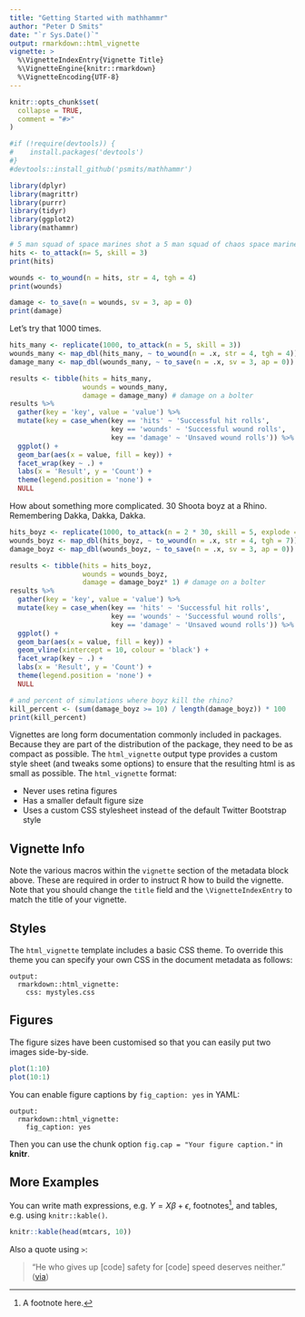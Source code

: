 ```yaml
---
title: "Getting Started with mathhammr"
author: "Peter D Smits"
date: "`r Sys.Date()`"
output: rmarkdown::html_vignette
vignette: >
  %\VignetteIndexEntry{Vignette Title}
  %\VignetteEngine{knitr::rmarkdown}
  %\VignetteEncoding{UTF-8}
---
```


```r
knitr::opts_chunk$set(
  collapse = TRUE,
  comment = "#>"
)
```

```r
#if (!require(devtools)) {
#    install.packages('devtools')
#}
#devtools::install_github('psmits/mathhammr')
```

```r
library(dplyr)
library(magrittr)
library(purrr)
library(tidyr)
library(ggplot2)
library(mathammr)
```

```r
# 5 man squad of space marines shot a 5 man squad of chaos space marines with bolters at > 12" away.
hits <- to_attack(n= 5, skill = 3)
print(hits)

wounds <- to_wound(n = hits, str = 4, tgh = 4)
print(wounds)

damage <- to_save(n = wounds, sv = 3, ap = 0)
print(damage)

```

Let's try that 1000 times.
```r
hits_many <- replicate(1000, to_attack(n = 5, skill = 3))
wounds_many <- map_dbl(hits_many, ~ to_wound(n = .x, str = 4, tgh = 4))
damage_many <- map_dbl(wounds_many, ~ to_save(n = .x, sv = 3, ap = 0))

results <- tibble(hits = hits_many,
                  wounds = wounds_many,
                  damage = damage_many) # damage on a bolter
results %>%
  gather(key = 'key', value = 'value') %>%
  mutate(key = case_when(key == 'hits' ~ 'Successful hit rolls',
                         key == 'wounds' ~ 'Successful wound rolls',
                         key == 'damage' ~ 'Unsaved wound rolls')) %>%
  ggplot() +
  geom_bar(aes(x = value, fill = key)) +
  facet_wrap(key ~ .) +
  labs(x = 'Result', y = 'Count') +
  theme(legend.position = 'none') +
  NULL
```


How about something more complicated. 30 Shoota boyz at a Rhino. Remembering Dakka, Dakka, Dakka.
```r
hits_boyz <- replicate(1000, to_attack(n = 2 * 30, skill = 5, explode = 6))
wounds_boyz <- map_dbl(hits_boyz, ~ to_wound(n = .x, str = 4, tgh = 7))
damage_boyz <- map_dbl(wounds_boyz, ~ to_save(n = .x, sv = 3, ap = 0))

results <- tibble(hits = hits_boyz,
                  wounds = wounds_boyz,
                  damage = damage_boyz* 1) # damage on a bolter
results %>%
  gather(key = 'key', value = 'value') %>%
  mutate(key = case_when(key == 'hits' ~ 'Successful hit rolls',
                         key == 'wounds' ~ 'Successful wound rolls',
                         key == 'damage' ~ 'Unsaved wound rolls')) %>%
  ggplot() +
  geom_bar(aes(x = value, fill = key)) +
  geom_vline(xintercept = 10, colour = 'black') +
  facet_wrap(key ~ .) +
  labs(x = 'Result', y = 'Count') +
  theme(legend.position = 'none') +
  NULL

# and percent of simulations where boyz kill the rhino?
kill_percent <- (sum(damage_boyz >= 10) / length(damage_boyz)) * 100
print(kill_percent)
```

Vignettes are long form documentation commonly included in packages. Because they are part of the distribution of the package, they need to be as compact as possible. The `html_vignette` output type provides a custom style sheet (and tweaks some options) to ensure that the resulting html is as small as possible. The `html_vignette` format:

- Never uses retina figures
- Has a smaller default figure size
- Uses a custom CSS stylesheet instead of the default Twitter Bootstrap style

## Vignette Info

Note the various macros within the `vignette` section of the metadata block above. These are required in order to instruct R how to build the vignette. Note that you should change the `title` field and the `\VignetteIndexEntry` to match the title of your vignette.

## Styles

The `html_vignette` template includes a basic CSS theme. To override this theme you can specify your own CSS in the document metadata as follows:

    output: 
      rmarkdown::html_vignette:
        css: mystyles.css

## Figures

The figure sizes have been customised so that you can easily put two images side-by-side. 

```r
plot(1:10)
plot(10:1)
```

You can enable figure captions by `fig_caption: yes` in YAML:

    output:
      rmarkdown::html_vignette:
        fig_caption: yes

Then you can use the chunk option `fig.cap = "Your figure caption."` in **knitr**.

## More Examples

You can write math expressions, e.g. $Y = X\beta + \epsilon$, footnotes^[A footnote here.], and tables, e.g. using `knitr::kable()`.

```r
knitr::kable(head(mtcars, 10))
```

Also a quote using `>`:

> "He who gives up [code] safety for [code] speed deserves neither."
([via](https://twitter.com/hadleywickham/status/504368538874703872))
